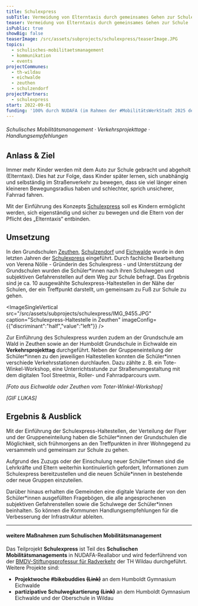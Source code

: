 ```yaml
---
title: Schulexpress
subTitle: Vermeidung von Elterntaxis durch gemeinsames Gehen zur Schule
teaser: Vermeidung von Elterntaxis durch gemeinsames Gehen zur Schule
isPublic: true
showBig: false
teaserImage: /src/assets/subprojects/schulexpress/teaserImage.JPG
topics:
  - schulisches-mobilitaetsmanagement
  - kommunikation
  - events
projectCommunes:
  - th-wildau
  - eichwalde
  - zeuthen
  - schulzendorf
projectPartners:
  - schulexpress
start: 2022-09-01
funding: '100% durch NUDAFA (im Rahmen der #MobilitätsWerkStadt 2025 des BMBF)'
---
```

###### Schulisches Mobilitätsmanagement · Verkehrsprojekttage · Handlungsempfehlungen&#x20;

## **Anlass & Ziel**

Immer mehr Kinder werden mit dem Auto zur Schule gebracht und abgeholt (Elterntaxi). Dies hat zur Folge, dass Kinder später lernen, sich unabhängig und selbständig im Straßenverkehr zu bewegen, dass sie viel länger einen kleineren Bewegungsradius haben und schlechter, sprich unsicherer, Fahrrad fahren.&#x20;

Mit der Einführung des Konzepts [Schulexpress](http://schulexpress.de/) soll es Kindern ermöglicht werden, sich eigenständig und sicher zu bewegen und die Eltern von der Pflicht des „Elterntaxis“ entbinden.

## **Umsetzung**

In den Grundschulen [Zeuthen](https://www.gsaw-zeuthen.eu/), [Schulzendorf](https://www.grundschuleschulzendorf.de/) und [Eichwalde](http://www.grundschule-eichwalde.de/) wurde in den letzten Jahren der [Schulexpress](http://schulexpress.de/) eingeführt. Durch fachliche Bearbeitung von Verena Nölle - Gründerin des Schulexpress - und Unterstützung der Grundschulen wurden die Schüler\*innen nach ihren Schulwegen und subjektiven Gefahrenstellen auf dem Weg zur Schule befragt. Das Ergebnis sind je ca. 10 ausgewählte Schulexpress-Haltestellen in der Nähe der Schulen, der ein Treffpunkt darstellt, um gemeinsam zu Fuß zur Schule zu gehen.&#x20;

<ImageSingleVertical src="/src/assets/subprojects/schulexpress/IMG_9455.JPG" caption="Schulexpress-Haltestelle in Zeuthen" imageConfig={{"discriminant":"half","value":"left"}} />

Zur Einführung des Schulexpress wurden zudem an der Grundschule am Wald in Zeuthen sowie an der Humboldt Grundschule in Eichwalde ein **Verkehrsprojekttag** durchgeführt. Neben der Gruppeneinteilung der Schüler\*innen zu den jeweiligen Haltestellen konnten die Schüler\*innen verschiede Verkehrsstationen durchlaufen. Dazu zählte z. B. ein Tote-Winkel-Workshop, eine Unterrichtsstunde zur Straßenumgestaltung mit dem digitalen Tool Streetmix, Roller- und Fahrradparcours uvm.

*\[Foto aus Eichwalde oder Zeuthen vom Toter-Winkel-Workshop]*

*\[GIF LUKAS]*

## Ergebnis & Ausblick

Mit der Einführung der Schulexpress-Haltestellen, der Verteilung der Flyer und der Gruppeneinteilung haben die Schüler\*innen der Grundschulen die Möglichkeit, sich frühmorgens an den Treffpunkten in ihrer Wohngegend zu versammeln und gemeinsam zur Schule zu gehen.

Aufgrund des Zuzugs oder der Einschulung neuer Schüler\*innen sind die Lehrkräfte und Eltern weiterhin kontinuierlich gefordert, Informationen zum Schulexpress bereitzustellen und die neuen Schüle\*innen in bestehende oder neue Gruppen einzuteilen.

Darüber hinaus erhalten die Gemeinden eine digitale Variante der von den Schüler\*innen ausgefüllten Fragebögen, die alle angesprochenen subjektiven Gefahrenstellen sowie die Schulwege der Schüler\*innen beinhalten. So können die Kommunen Handlungsempfehlungen für die Verbesserung der Infrastruktur ableiten.

---

#### weitere Maßnahmen zum Schulischen Mobilitätsmanagement&#x20;

Das Teilprojekt **Schulexpress** ist Teil des **Schulischen Mobilitätsmanagements** in NUDAFA-Reallabor und wird federführend von der [BMDV-Stiftungsprofessur für Radverkehr](https://www.th-wildau.de/index.php?id=28606) der TH Wildau durchgeführt. Weitere Projekte sind:

* **Projektwoche #bikebuddies ~~(Link)~~** an dem Humboldt Gymnasium Eichwalde
* **partizipative Schulwegkartierung** **~~(Link)~~** an dem Humboldt Gymnasium Eichwalde und der Oberschule in Wildau
